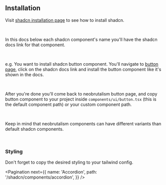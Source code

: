 
## Installation

Visit <a href='https://ui.shadcn.com/docs/installation' target='_blank'>shadcn installation page</a> to see how to install shadcn.

<br />

In this docs below each shadcn component's name you'll have the shadcn docs link for that component.

<br />

e.g. You want to install shadcn button component. You'll navigate to <a target='_blank' href='/shadcn/components/button'>button page</a>, click on the shadcn docs
link and install the button component like it's shown in the docs.

<br />

After you're done you'll come back to neobrutalism button page, and copy button component to your project inside `components/ui/button.tsx`
(this is the default component path) or your custom component path.

<br />

Keep in mind that neobrutalism components can have different variants than default shadcn components.

<br />

### Styling

Don't forget to copy the <Link href='/docs/styling'>desired styling</Link> to your tailwind config.

<EditThisPage markdownPath="/shadcn/installation/page.mdx" />

<Pagination
  next={{
    name: 'Accordion',
    path: '/shadcn/components/accordion',
  }}
/>
